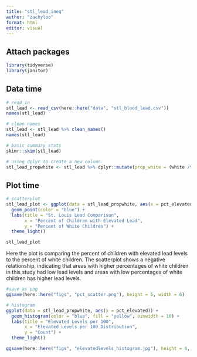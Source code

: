 ```yaml
---
title: "stl_lead_ineq"
author: "zachyloo"
format: html
editor: visual
---
```


## Attach packages
```r
library(tidyverse)
library(janitor)
```

## Data time
```r
# read in 
stl_lead <- read_csv(here::here("data", "stl_blood_lead.csv"))
names(stl_lead)

# clean names
stl_lead <- stl_lead %>% clean_names()
names(stl_lead)

# basic summary stats
skimr::skim(stl_lead)
```

```r
# using dplyr to create a new column
stl_lead_propwhite <- stl_lead %>% dplyr::mutate(prop_white = (white /total_pop) * 100)
```

## Plot time
```r
# scatterplot
stl_lead_plot <- ggplot(data = stl_lead_propwhite, aes(x = pct_elevated, y = prop_white)) + 
  geom_point(color = "blue") + 
  labs(title = "St. Louis Lead Comparison",
       x = "Percent of Children with Elevated Lead",
       y = "Percent of White Children") +
  theme_light()

stl_lead_plot
```
Here the plot is comparing the percent of children with elevated lead levels to the percent of white children. The scatterplot shows a negative relationship, indicating that areas with higher percentages of white children in this study had low lead levels and areas with low percentages of white children has higher lead levels.
```r
#save as png
ggsave(here::here("figs", "pct_scatter.png"), height = 5, width = 6)
```

```r
# histogram
ggplot(data = stl_lead_propwhite, aes(x = pct_elevated)) + 
  geom_histogram(color = "blue", fill = "yellow", binwidth = 10) +
  labs(title = "Elevated Levels per 100",
       x = "Elevated Levels per 100 Distribution",
       y = "Count") +
  theme_light()
```
```r
ggsave(here::here("figs", "elevatedlevels_histogram.jpg"), height = 6, width = 7)
```

